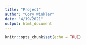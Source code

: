 ```yaml
---
title: "Project"
author: "Cory Winkler"
date: "4/19/2021"
output: html_document
---
```


```r
knitr::opts_chunk$set(echo = TRUE)
```